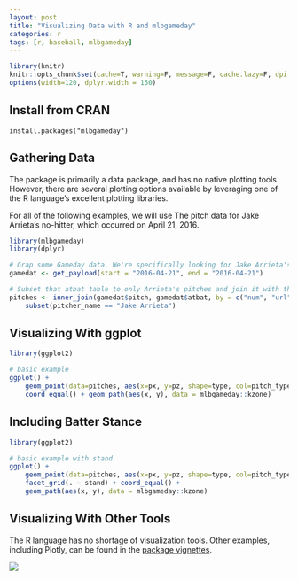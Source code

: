 ```yaml
---
layout: post
title: "Visualizing Data with R and mlbgameday"
categories: r
tags: [r, baseball, mlbgameday]
---
```


```r
library(knitr)
knitr::opts_chunk$set(cache=T, warning=F, message=F, cache.lazy=F, dpi = 180)
options(width=120, dplyr.width = 150)
```

## Install from CRAN

`install.packages("mlbgameday")`

## Gathering Data

The package is primarily a data package, and has no native plotting tools. However, there are several plotting options available by leveraging one of the R language's excellent plotting libraries.

For all of the following examples, we will use The pitch data for Jake Arrieta's no-hitter, which occurred on April 21, 2016.


```r
library(mlbgameday)
library(dplyr)

# Grap some Gameday data. We're specifically looking for Jake Arrieta's no-hitter.
gamedat <- get_payload(start = "2016-04-21", end = "2016-04-21")

# Subset that atbat table to only Arrieta's pitches and join it with the pitch table.
pitches <- inner_join(gamedat$pitch, gamedat$atbat, by = c("num", "url")) %>%
    subset(pitcher_name == "Jake Arrieta")
```

## Visualizing With ggplot

```r
library(ggplot2)

# basic example
ggplot() +
    geom_point(data=pitches, aes(x=px, y=pz, shape=type, col=pitch_type)) +
    coord_equal() + geom_path(aes(x, y), data = mlbgameday::kzone)
```

## Including Batter Stance

```r
library(ggplot2)

# basic example with stand.
ggplot() +
    geom_point(data=pitches, aes(x=px, y=pz, shape=type, col=pitch_type)) +
    facet_grid(. ~ stand) + coord_equal() +
    geom_path(aes(x, y), data = mlbgameday::kzone)
```

## Visualizing With Other Tools

The R language has no shortage of visualization tools. Other examples, including Plotly, can be found in the [package vignettes](https://github.com/keberwein/mlbgameday/blob/master/vignettes/pitch_plotting.Rmd).

![](https://raw.githubusercontent.com/keberwein/mlbgameday/master/man/figures/mlbgameday_hex.png)


